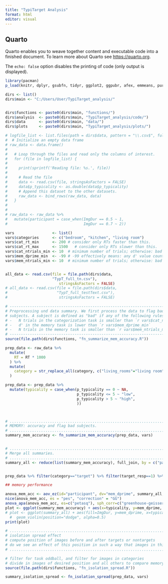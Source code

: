 ```yaml
---
title: "TypiTarget Analysis"
format: html
editor: visual
---
```


## Quarto

Quarto enables you to weave together content and executable code into a finished document. To learn more about Quarto see <https://quarto.org>.



The `echo: false` option disables the printing of code (only output is displayed).

```r

library(pacman)
p_load(knitr, dplyr, gsubfn, tidyr, ggplot2, ggpubr, afex, emmeans, purrr, cowplot, stringr, apa)

dirs <- list()
dirs$main <- "C:/Users/User/TypiTarget_analysis/"


dirs$functions <- paste0(dirs$main, "functions/")
dirs$analysis  <- paste0(dirs$main, "TypiTarget_analysis/code/")
dirs$data      <- paste0(dirs$main, "data/")
dirs$plots     <- paste0(dirs$main, "TypiTarget_analysis/plots/")

# logfile_list <- list.files(path = dirs$data, pattern = "\\.csv$", full.names = TRUE)
#  # Initialize an empty data frame
# raw_data <- data.frame()
#   
#   # Loop through the files and read only the columns of interest.
#   for (file in logfile_list) {
#     
#     print(sprintf('Reading file: %s.', file))
#     
#     # Read the file
#     data <- read.csv(file, stringsAsFactors = FALSE)
#     data$p_typicality <- as.double(data$p_typicality)
#     # Append this dataset to the other datasets.
#     raw_data <- bind_rows(raw_data, data)
#   }
# 
#   
# raw_data <- raw_data %>%
#   mutate(participant = case_when(ImgDur == 0.5 ~ 1,
#                                  ImgDur == 0.7 ~ 2))

vars                 <- list()
vars$categories      <- c("bedroom", "kitchen", "living room")
vars$cat_rt_min      <- 200 # consider only RTs faster than this.
vars$cat_rt_max      <- 1500   # consider only RTs slower than this. 
vars$cat_ntrials_min <- 10  # minimum number of trials; otherwise: bad
vars$mem_dprime_min  <- -99 # -99 effectively means: any d' value counts 
vars$mem_ntrials_min <- 10  # minimum number of trials; otherwise: bad


all_data <- read.csv(file = file.path(dirs$data,
                     "TypT_full_tn.csv"),
                        stringsAsFactors = FALSE)
# all_data <- read.csv(file = file.path(dirs$data,
#                      "TypT_full_testText.csv"),
#                       stringsAsFactors = FALSE)

```

```r

# ------------------------------------------------------------------------------
# Preprocessing und data summary. We first process the data to flag bad
# subjects. A subject is defined as "bad" if any of the following rules applies:
# -   N trials in the categorization task is smaller than `r vars$cat_ntrials_min`
# -   d' in the memory task is lower than `r vars$mem_dprime_min`
# -   N trials in the memory task is smaller than `r vars$mem_ntrials_min`
# ------------------------------------------------------------------------------
source(file.path(dirs$functions, "fn_summarize_mem_accuracy.R"))

prep_data <- raw_data %>%
  mutate(
    RT = RT * 1000
  ) %>%
  mutate(
    category = str_replace_all(category, c("living_rooms"="living room", "kitchens"="kitchen", "bedrooms"="bedroom"))
  )

prep_data <- prep_data %>%
  mutate(typicality = case_when(p_typicality == 0 ~ NA, 
                                p_typicality <= 5 ~ "low", 
                                p_typicality > 5 ~ "high",
                                ))



# ..............................................................................
# MEMORY: accuracy and flag bad subjects.
# ..............................................................................
summary_mem_accuracy <- fn_summarize_mem_accuracy(prep_data, vars)


# ..............................................................................
# Merge all summaries.
# ..............................................................................
summary_all <- reduce(list(summary_mem_accuracy), full_join, by = c("participant", "typicality", "category"))


prep_data %>% filter(category=="target") %>% filter(target_resp==1) %>% summarize(mean_RT = mean(RT))
```

```r
## memory performance

anova_mem_acc <- aov_ez(id="participant", dv="mem_dprime", summary_all, within = c("typicality", "category"), between = "ImgDur")
nice(anova_mem_acc, es = "pes", "correction" = "GG")
anova_apa(anova_mem_acc, es=c("petasq"), sph_corr=c("greenhouse-geisser"))
plot <- ggplot(summary_mem_accuracy) + aes(x=typicality, y=mem_dprime, colour = as.factor(ImgDur)) + geom_point()
# plot <- ggplot(summary_all) + aes(fill=ImgDur, y=mem_dprime, x=typicality) + 
  #  geom_violin(position="dodge", alpha=0.5)
print(plot)
```

```r

# ..............................................................................
# isolation spread effect
# compute position of images before and after targets or nontargets
# do we see an effect of this position in such a way that images in this position are remembered better?
# ..............................................................................

# filter for task oddball, and filter for images in categories
# divide in images of desired position and all others to compare memory d'
source(file.path(dirs$functions, "fn_isolation_spread.R"))

summary_isolation_spread <- fn_isolation_spread(prep_data, vars)

```